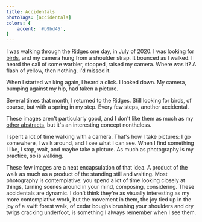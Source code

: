 ```yaml
---
title: Accidentals
photoTags: [accidentals]
colors: {
    accent: '#b9bd45',
}
---
```


I was walking through the [Ridges](https://www.ridgessanctuary.org/) one day, in July of 2020. I was looking for [birds](/photography/birds), and my camera hung from a shoulder strap. It bounced as I walked. I heard the call of some warbler, stopped, raised my camera. Where was it? A flash of yellow, then nothing. I'd missed it.

When I started walking again, I heard a click. I looked down. My camera, bumping against my hip, had taken a picture.

Several times that month, I returned to the Ridges. Still looking for birds, of course, but with a spring in my step. Every few steps, another accidental.

These images aren't particularly good, and I don't like them as much as my [other abstracts](/photography/horizons), but it's an interesting concept nontheless. 

I spent a lot of time walking with a camera. That's how I take pictures: I go somewhere, I walk around, and I see what I can see. When I find something I like, I stop, wait, and maybe take a picture. As much as photography is my practice, so is walking. 

These few images are a neat encapsulation of that idea. A product of the walk as much as a product of the standing still and waiting. Most photography is contemplative: you spend a lot of time looking closely at things, turning scenes around in your mind, composing, considering. These accidentals are dynamic. I don't think they're as visually interesting as my more contemplative work, but the movement in them, the joy tied up in the joy of a swift forest walk, of cedar boughs brushing your shoulders and dry twigs cracking underfoot, is something I always remember when I see them.